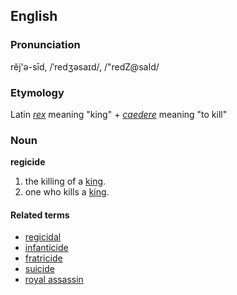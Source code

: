 ==English==
===Pronunciation===
rĕj'ə-sīd, /ˈredʒəsaɪd/, /"redZ@saId/

===Etymology===
Latin ''[[rex]]'' meaning "king" + ''[[caedere]]'' meaning "to kill"

===Noun===
'''regicide'''

# the killing of a [[king]].
# one who kills a [[king]].

====Related terms====
*[[regicidal]]
*[[infanticide]]
*[[fratricide]]
*[[suicide]]
*[[royal assassin]]